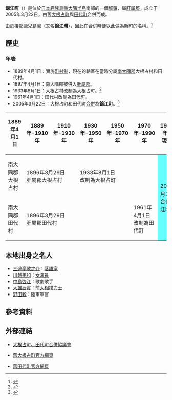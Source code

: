 {{日本町村
| 自治體名=錦江
| 町村=町
| 圖像=[[File:Hanaze_River.jpg|240px]]
| 圖像說明=[[花瀨|花瀨]][[凝灰岩|凝灰岩]][[河床|河床]]
| 町村章=[[File:Emblem_of_Kinko.jpg|100px]]
| 日文原名=錦江町
| 平假名=きんこうちょう
| 羅馬字拼音=Kinkō-chō
| 都道府縣=鹿兒島縣
| 支廳=
| 郡=肝屬郡
| 編號=46490-2
| 面積=163.15
| 邊界未定=
| 人口=8,605
| 統計時間=2012年10月1日
| 自治體=[[鹿屋市|鹿屋市]]、[[肝付町|肝付町]]、[[南大隅町|南大隅町]]
| 樹=[[樟樹|樟樹]]
| 花=[[紫藤|紫藤]]
| 鳥=
| 其他象徵物=
| 其他象徵=
| 首長=[[楠元忠洋|楠元忠洋]]
| 議員數=16
| 郵遞區號=893-2302
| 所在地=肝屬郡錦江町城元963番地
| 電話號碼=994-22-0511
| 外部連結=http://www.town.kinko.lg.jp/
| 經度=
| 緯度=
| 地圖=[[File:Kinko_in_Kagoshima_Prefecture.png|250px]]
| 註記=人口：[http://www.pref.kagoshima.jp/tokei/bunya/jinko/index.html 鹿兒島縣官方網頁]
}}
'''錦江町'''（{{jpn|j=錦江町|hg=きんこうちょう|rm=Kinkō chō|f=y}}）是位於[[日本|日本]][[鹿兒島縣|鹿兒島縣]][[大隅半島|大隅半島]]南部的一個[[城鎮|城鎮]]，屬[[肝属郡|肝属郡]]。成立于2005年3月22日，由舊[[大根占町|大根占町]]與[[田代町|田代町]]合併而成。

由於接鄰[[鹿兒島灣|鹿兒島灣]]（又名'''錦江灣'''），因此在合併時便以此做為新町的名稱。<ref>{{Cite web| publisher=錦江町公所| title=徵求新町名| url=http://www.town.kinko.lg.jp/o-t_gappei/advertisement.htm| accessdate=2008年9月25日| language=ja| deadurl=yes| archiveurl=https://web.archive.org/web/20050824111427/http://www.town.kinko.lg.jp/o-t_gappei/advertisement.htm| archivedate=2005年8月24日}}</ref>

==歷史==
===年表===
* 1889年4月1日：實施[[町村制|町村制]]，現在的轄區在當時分屬[[南大隅郡|南大隅郡]]大根占村和田代村。
* 1897年4月1日：南大隅郡被併入[[肝屬郡|肝屬郡]]。
* 1933年8月1日：大根占村改制為大根占町。<ref>{{Cite web| publisher=錦江町公所| title=大根占町、田代町的歷史| url=http://www.town.kinko.lg.jp/kinko01/kinko02.asp| accessdate=2008年9月25日| language=ja| deadurl=yes| archiveurl=https://web.archive.org/web/20091007173549/http://www.town.kinko.lg.jp/kinko01/kinko02.asp| archivedate=2009年10月7日}}</ref>
* 1961年4月1日：田代村改制為田代町。
* 2005年3月22日：大根占町和田代町[[市町村合併|合併]]為'''錦江町'''。<ref>{{Cite web| publisher=錦江町公所| title=新町誕生的歷史| url=http://www.town.kinko.lg.jp/kinko01/kinko01.asp| accessdate=2008年9月25日| language=ja| deadurl=yes| archiveurl=https://web.archive.org/web/20081225014644/http://www.town.kinko.lg.jp/kinko01/kinko01.asp| archivedate=2008年12月25日}}</ref>

{| class="wikitable" style="font-size:x-small"
! 1889年4月1日
! 1889年-1910年
! 1910年-1930年
! 1930年-1950年
! 1950年-1970年
! 1970年-1990年
! 1990年-現在
!現在
|-
| 南大隅郡<br>大根占村
| colspan=2 | 1896年3月29日<br>肝屬郡大根占村
| colspan=3 | 1933年8月1日<br>改制為大根占町
| rowspan=2 colspan=2 style="background-color:#6ff;" | 2005年3月22日<br>合併為錦江町
|-
| 南大隅郡<br>田代村
| colspan=4 | 1896年3月29日<br>肝屬郡田代村
| 1961年4月1日<br>改制為田代町
|}

==本地出身之名人==
* [[三遊亭歌之介|三遊亭歌之介]]：[[落語家|落語家]]
* [[川越美和|川越美和]]：[[女演員|女演員]]
* [[中島啓江|中島啓江]]：歌劇歌手
* [[大雄辰實|大雄辰實]]：前[[大相撲|大相撲]][[力士|力士]]
* [[野田毅|野田毅]]：陸軍軍官

== 參考資料 ==
{{reflist}}

==外部連結==
{{commons category|Kinko, Kagoshima}}
* {{Ja icon}} [https://web.archive.org/web/20160305081625/http://www.town.kinko.lg.jp/o-t_gappei/ 大根占町、田代町合併協議會]
* {{Ja icon}} [https://web.archive.org/web/20160205005428/http://www.town.kinko.lg.jp/onejime/ 舊大根占町官方網頁]
* {{Ja icon}} [https://web.archive.org/web/20130630040444/http://www.town.kinko.lg.jp/tashiro/ 舊田代町官方網頁]

{{鹿兒島縣}}